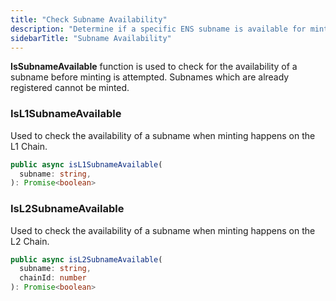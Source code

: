 ```yaml
---
title: "Check Subname Availability"
description: "Determine if a specific ENS subname is available for minting."
sidebarTitle: "Subname Availability"
---
```


**IsSubnameAvailable** function is used to check for the availability of a subname before minting is attempted. Subnames which are already registered cannot be minted.

### IsL1SubnameAvailable

Used to check the availability of a subname when minting happens on the L1 Chain.

```typescript
public async isL1SubnameAvailable(
  subname: string,
): Promise<boolean>
```

### IsL2SubnameAvailable

Used to check the availability of a subname when minting happens on the L2 Chain.

```typescript
public async isL2SubnameAvailable(
  subname: string,
  chainId: number
): Promise<boolean>
```

